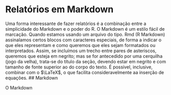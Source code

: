 # Relatórios em Markdown

Uma forma interessante de fazer relatórios é a combinação entre a simplicidade do Markdown e o poder do R. O Markdown é um estilo fácil de marcação. Quando estamos usando um arquivo do tipo. Rmd (R Markdown) assinalamos certos blocos com caracteres especiais, de forma a indicar o que eles representam e como queremos que eles sejam formatados ou interpretados. Assim, se incluímos um trecho entre pares de asteriscos, queremos que esteja em negrito; mas se for antecedido por uma cerquilha (jogo da velha), trata-se do título da seção, devendo estar em negrito e com tamanho de fonte superior ao do corpo do texto. É possível, inclusive, combinar com o $\LaTeX$, o que facilita consideravelmente aa inserção de equações. 
## Markdown 

O Markdown 